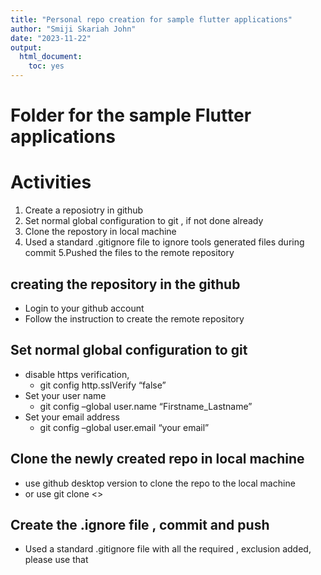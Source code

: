 ```yaml
---
title: "Personal repo creation for sample flutter applications"
author: "Smiji Skariah John"
date: "2023-11-22"
output: 
  html_document: 
    toc: yes
---
```


# Folder for the sample Flutter applications

# Activities 
  1. Create a reposiotry in github
  2. Set normal global configuration to git , if not done already
  3. Clone the repostory in local machine
  4. Used a standard .gitignore file to ignore tools generated 
     files during commit
  5.Pushed the files to the remote repository
  
## creating the repository in the github
- Login to your github account 
- Follow the instruction to create the remote repository

## Set normal global configuration to git
- disable https verification, 
   - git config http.sslVerify "false"
- Set your user name
  - git config --global user.name  "Firstname_Lastname"
- Set your email address
  - git config --global user.email "your email"
  
## Clone the newly created repo in local machine
- use github desktop version to clone the repo to the local machine
- or use git clone <<http url to your remote repository>>

## Create the  .ignore file , commit and push
 - Used a standard .gitignore file with all the required , exclusion added,
   please use that
